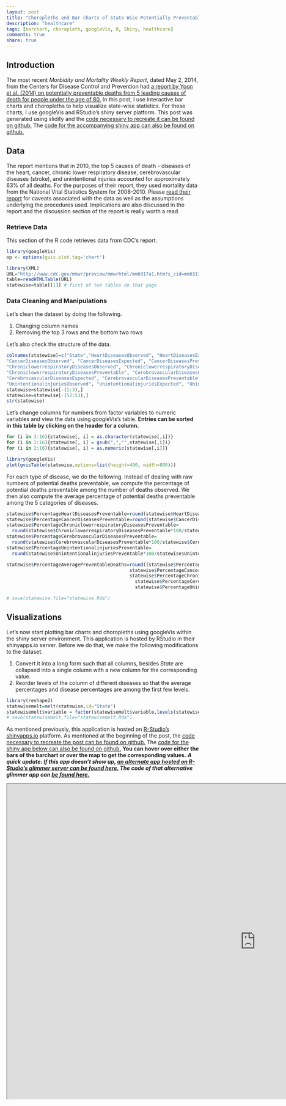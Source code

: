 ```yaml
---
layout: post
title: "Choropleths and Bar charts of State Wise Potentially Preventable Deaths using googleVis and shiny"
description: "healthcare"
tags: [barchart, choropleth, googleVis, R, Shiny, healthcare]
comments: true
share: true
---
```


## Introduction
The most recent *Morbidity and Mortality Weekly Report*, dated May 2, 2014, from the Centers for Disease Control and Prevention had [a report by Yoon et al. (2014) on potentially preventable deaths from 5 leading causes of death for people under the age of 80.](http://www.cdc.gov/mmwr/preview/mmwrhtml/mm6317a1.htm?s_cid=mm6317a1_w) In this post, I use interactive bar charts and choropleths to help visualize state-wise statistics. For these charts, I use googleVis and RStudio's shiny server platform. This post was generated using slidify and the [code necessary to recreate it can be found on github.](https://github.com/patilv/preventabledeaths) The [code for the accompanying shiny app can also be found on github.](https://github.com/patilv/preventableshiny)      

## Data
The report mentions that in 2010, the top 5 causes of death - diseases of the heart, cancer, chronic lower respiratory disease, cerebrovascular diseases (stroke), and unintentional injuries accounted for approximately 63% of all deaths. For the purposes of their report, they used mortality data from the National Vital Statistics System for 2008-2010. Please [read their report](http://www.cdc.gov/mmwr/preview/mmwrhtml/mm6317a1.htm?s_cid=mm6317a1_w) for caveats associated with the data as well as the assumptions underlying the procedures used. Implications are also discussed in the report and the discussion section of the report is really worth a read. 

### Retrieve Data

This section of the R code retrieves data from CDC's report. 

```r
library(googleVis)
op <- options(gvis.plot.tag='chart')
```

```r
library(XML)
URL="http://www.cdc.gov/mmwr/preview/mmwrhtml/mm6317a1.htm?s_cid=mm6317a1_w"
table=readHTMLTable(URL)
statewise=table[[1]] # first of two tables on that page
```

### Data Cleaning and Manipulations

Let's clean the dataset by doing the following.

1. Changing column names
2. Removing the top 3 rows and the bottom two rows

Let's also check the structure of the data.
```r
colnames(statewise)=c("State","HeartDiseasesObserved", "HeartDiseasesExpected", "HeartDiseasesPreventable",
"CancerDiseasesObserved", "CancerDiseasesExpected", "CancerDiseasesPreventable", 
"ChroniclowerrespiratoryDiseasesObserved", "ChroniclowerrespiratoryDiseasesExpected", 
"ChroniclowerrespiratoryDiseasesPreventable", "CerebrovascularDiseasesObserved", 
"CerebrovascularDiseasesExpected", "CerebrovascularDiseasesPreventable",
"UnintentionalinjuriesObserved", "UnintentionalinjuriesExpected", "UnintentionalinjuriesPreventable")
statewise=statewise[-(1:3),]
statewise=statewise[-(52:53),]
str(statewise)
```

Let's change columns for numbers from factor variables to numeric variables and view the data using googleVis's table. **Entries can be sorted in this table by clicking on the header for a column.**
```r
for (i in 2:16){statewise[, i] = as.character(statewise[,i])}
for (i in 2:16){statewise[, i] = gsub(",","",statewise[,i])}
for (i in 2:16){statewise[, i] = as.numeric(statewise[,i])}

library(googleVis)
plot(gvisTable(statewise,options=list(height=400, width=800)))
```

For each type of disease, we do the following. Instead of dealing with raw numbers of potential deaths preventable, we compute the percentage of potential deaths preventable among the number of deaths observed. We then also compute the average percentage of potential deaths preventable among the 5 categories of diseases.   
```r
statewise$PercentageHeartDiseasesPreventable=round(statewise$HeartDiseasesPreventable*100/statewise$HeartDiseasesObserved,2)
statewise$PercentageCancerDiseasesPreventable=round(statewise$CancerDiseasesPreventable*100/statewise$CancerDiseasesObserved,2)
statewise$PercentageChroniclowerrespiratoryDiseasesPreventable=
  round(statewise$ChroniclowerrespiratoryDiseasesPreventable*100/statewise$ChroniclowerrespiratoryDiseasesObserved,2)
statewise$PercentageCerebrovascularDiseasesPreventable=
  round(statewise$CerebrovascularDiseasesPreventable*100/statewise$CerebrovascularDiseasesObserved,2)
statewise$PercentageUnintentionalinjuriesPreventable=
  round(statewise$UnintentionalinjuriesPreventable*100/statewise$UnintentionalinjuriesObserved,2)

statewise$PercentageAveragePreventableDeaths=round((statewise$PercentageHeartDiseasesPreventable+
                                             statewise$PercentageCancerDiseasesPreventable+
                                             statewise$PercentageChroniclowerrespiratoryDiseasesPreventable+                                                
                                               statewise$PercentageCerebrovascularDiseasesPreventable+ 
                                               statewise$PercentageUnintentionalinjuriesPreventable)/5,2)

# save(statewise,file="statewise.Rda")
```

## Visualizations

Let's now start plotting bar charts and choropleths using googleVis within the shiny server environment. This application is hosted by RStudio in their shinyapps.io server.  Before we do that, we make the following modifications to the dataset.

1. Convert it into a long form such that all columns, besides *State* are collapsed into a single column with a new column for the corresponding value.
2. Reorder levels of the column of different diseases so that the average percentages and disease percentages are among the first few levels.
 
```r
library(reshape2)
statewisemelt=melt(statewise,id="State")
statewisemelt$variable = factor(statewisemelt$variable,levels(statewisemelt$variable)[c(21,16:20,1:15)])
# save(statewisemelt,file="statewisemelt.Rda")
```

As mentioned previously, this application is hosted on [R-Studio's shinyapps.io](shinyapps.io) platform. As mentioned at the beginning of the post, the [code necessary to recreate the post can be found on github.](https://github.com/patilv/preventabledeaths) The [code for the shiny app below can also be found on github.](https://github.com/patilv/preventableshiny) **You can hover over either the bars of the barchart or over the map to get the corresponding values.**  <b><i>A quick update: If this app doesn't show up, [an alternate app hosted on R-Studio's glimmer server can be found here.](http://glimmer.rstudio.com/vivekpatil/preventabledeathsglimmer/) The code of that alternative glimmer app can [be found here.](https://github.com/patilv/preventableshinyglimmer) 

<iframe height="825" width="1300" src="https://patilv.shinyapps.io/preventableshiny/"></iframe>

